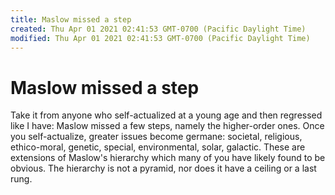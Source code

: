 ```yaml
---
title: Maslow missed a step
created: Thu Apr 01 2021 02:41:53 GMT-0700 (Pacific Daylight Time)
modified: Thu Apr 01 2021 02:41:53 GMT-0700 (Pacific Daylight Time)
---
```

# Maslow missed a step

Take it from anyone who self-actualized at a young age and then regressed like I have: Maslow missed a few steps, namely the higher-order ones. Once you self-actualize, greater issues become germane: societal, religious, ethico-moral, genetic, special, environmental, solar, galactic. These are extensions of Maslow's hierarchy which many of you have likely found to be obvious. The hierarchy is not a pyramid, nor does it have a ceiling or a last rung.